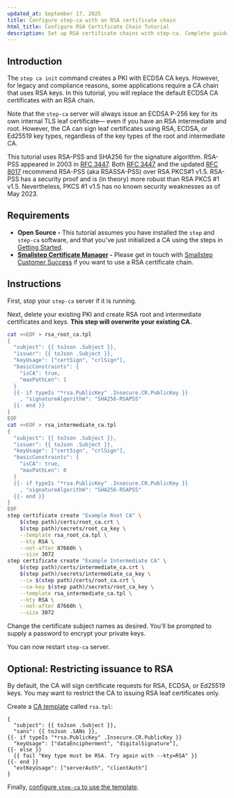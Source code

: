 ```yaml
---
updated_at: September 17, 2025
title: Configure step-ca with an RSA certificate chain
html_title: Configure RSA Certificate Chain Tutorial
description: Set up RSA certificate chains with step-ca. Complete guide for RSA-based PKI implementation with proper chain configuration.
---
```


## Introduction

The `step ca init` command creates a PKI with ECDSA CA keys.
However, for legacy and compliance reasons,
some applications require a CA chain that uses RSA keys.
In this tutorial, you will replace the default ECDSA CA certificates with an RSA chain.

Note that the `step-ca` server will always issue an ECDSA P-256 key
for its own internal TLS leaf certificate—
even if you have an RSA intermediate and root.
However, the CA can sign leaf certificates
using RSA, ECDSA, or Ed25519 key types,
regardless of the key types of the root and intermediate CA.

This tutorial uses RSA-PSS and SHA256 for the signature algorithm. RSA-PSS appeared in 2003 in [RFC 3447](https://www.rfc-editor.org/rfc/rfc3447). Both [RFC 3447](https://www.rfc-editor.org/rfc/rfc3447) and the updated [RFC 8017](https://www.rfc-editor.org/rfc/rfc8017) recommend RSA-PSS (aka RSASSA-PSS) over RSA PKCS#1 v1.5. RSA-PSS has a security proof and is (in theory) more robust than RSA PKCS #1 v1.5. Nevertheless, PKCS #1 v1.5 has no known security weaknesses as of May 2023.

## Requirements

- **Open Source -** This tutorial assumes you have installed the `step` and `step-ca` software, and that you've just initialized a CA using the steps in [Getting Started](../step-ca/getting-started.mdx).
- **[Smallstep Certificate Manager](https://smallstep.com/certificate-manager) -** Please get in touch with [Smallstep Customer Success](mailto:support@smallstep.com) if you want to use a RSA certificate chain.

## Instructions

First, stop your `step-ca` server if it is running.

Next, delete your existing PKI and create RSA root and intermediate certificates and keys.
**This step will overwrite your existing CA.**

```bash
cat <<EOF > rsa_root_ca.tpl
{
  "subject": {{ toJson .Subject }},
  "issuer": {{ toJson .Subject }},
  "keyUsage": ["certSign", "crlSign"],
  "basicConstraints": {
    "isCA": true,
    "maxPathLen": 1
  }
  {{- if typeIs "*rsa.PublicKey" .Insecure.CR.PublicKey }}
    , "signatureAlgorithm": "SHA256-RSAPSS"
  {{- end }}
}
EOF
cat <<EOF > rsa_intermediate_ca.tpl
{
  "subject": {{ toJson .Subject }},
  "issuer": {{ toJson .Subject }},
  "keyUsage": ["certSign", "crlSign"],
  "basicConstraints": {
    "isCA": true,
    "maxPathLen": 0
  }
  {{- if typeIs "*rsa.PublicKey" .Insecure.CR.PublicKey }}
    , "signatureAlgorithm": "SHA256-RSAPSS"
  {{- end }}
}
EOF
step certificate create "Example Root CA" \
    $(step path)/certs/root_ca.crt \
    $(step path)/secrets/root_ca_key \
    --template rsa_root_ca.tpl \
    --kty RSA \
    --not-after 87660h \
    --size 3072
step certificate create "Example Intermediate CA" \
    $(step path)/certs/intermediate_ca.crt \
    $(step path)/secrets/intermediate_ca_key \
    --ca $(step path)/certs/root_ca.crt \
    --ca-key $(step path)/secrets/root_ca_key \
    --template rsa_intermediate_ca.tpl \
    --kty RSA \
    --not-after 87660h \
    --size 3072
```

Change the certificate subject names as desired.
You'll be prompted to supply a password to encrypt your private keys.

You can now restart `step-ca` server.

## Optional: Restricting issuance to RSA

By default, the CA will sign certificate requests for RSA, ECDSA, or Ed25519 keys.
You may want to restrict the CA to issuing RSA leaf certificates only.

Create a [CA template](../step-ca/templates.mdx) called `rsa.tpl`:

```
{
  "subject": {{ toJson .Subject }},
  "sans": {{ toJson .SANs }},
{{- if typeIs "*rsa.PublicKey" .Insecure.CR.PublicKey }}
  "keyUsage": ["dataEncipherment", "digitalSignature"],
{{- else }}
  {{ fail "Key type must be RSA. Try again with --kty=RSA" }}
{{- end }}
  "extKeyUsage": ["serverAuth", "clientAuth"]
}
```

Finally, [configure `step-ca` to use the template](https://smallstep.com/docs/step-ca/templates/#configuring-step-ca-to-use-templates).
